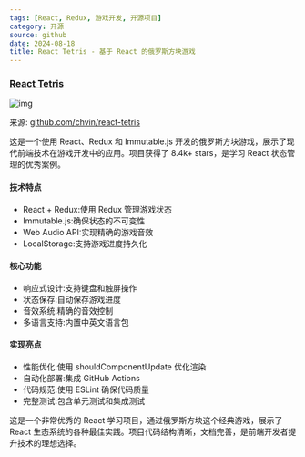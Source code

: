 ```yaml
---
tags: [React, Redux, 游戏开发, 开源项目]
category: 开源
source: github
date: 2024-08-18
title: React Tetris - 基于 React 的俄罗斯方块游戏
---
```


### [React Tetris](https://github.com/chvin/react-tetris)

![img](https://img.mengpeng.tech/i/2024/12/10/6757cb87db628.webp)

来源: [github.com/chvin/react-tetris](https://github.com/chvin/react-tetris)

这是一个使用 React、Redux 和 Immutable.js 开发的俄罗斯方块游戏，展示了现代前端技术在游戏开发中的应用。项目获得了 8.4k+ stars，是学习 React 状态管理的优秀案例。

#### 技术特点
- React + Redux:使用 Redux 管理游戏状态
- Immutable.js:确保状态的不可变性
- Web Audio API:实现精确的游戏音效
- LocalStorage:支持游戏进度持久化

#### 核心功能
- 响应式设计:支持键盘和触屏操作
- 状态保存:自动保存游戏进度
- 音效系统:精确的音效控制
- 多语言支持:内置中英文语言包

#### 实现亮点
- 性能优化:使用 shouldComponentUpdate 优化渲染
- 自动化部署:集成 GitHub Actions
- 代码规范:使用 ESLint 确保代码质量
- 完整测试:包含单元测试和集成测试

这是一个非常优秀的 React 学习项目，通过俄罗斯方块这个经典游戏，展示了 React 生态系统的各种最佳实践。项目代码结构清晰，文档完善，是前端开发者提升技术的理想选择。 